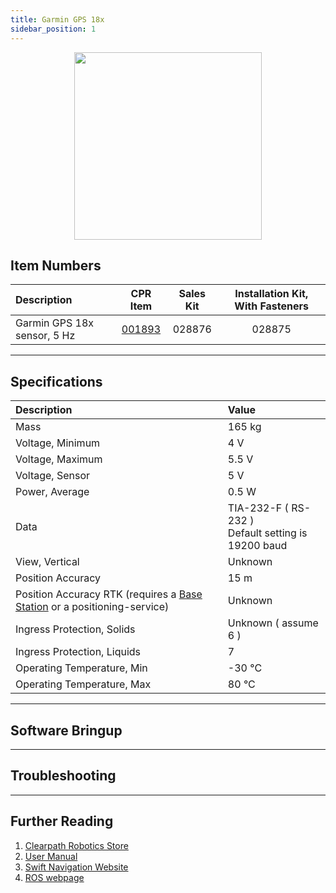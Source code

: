 ```yaml
---
title: Garmin GPS 18x
sidebar_position: 1
---
```



<center>
  <img
    src="/img/sensor_images/sensor_garmin_gps_18x_1.png"
    width="300"
  />
</center>

## Item Numbers

| Description                 |                         CPR Item                         | Sales Kit | Installation Kit, With Fasteners |
| :-------------------------- | :------------------------------------------------------: | :-------: | :------------------------------: |
| Garmin GPS 18x sensor, 5 Hz | [001893](/assets/pdf/clearpath_robotics_001893-TDS1.pdf) |  028876   |              028875              |

---

## Specifications

| Description                                                                                                   | Value                                                   |
| :------------------------------------------------------------------------------------------------------------ | :------------------------------------------------------ |
| Mass                                                                                                          | 165 kg                                                  |
| Voltage, Minimum                                                                                              | 4 V                                                     |
| Voltage, Maximum                                                                                              | 5.5 V                                                   |
| Voltage, Sensor                                                                                               | 5 V                                                     |
| Power, Average                                                                                                | 0.5 W                                                   |
| Data                                                                                                          | TIA-232-F ( RS-232 )<br />Default setting is 19200 baud |
| View, Vertical                                                                                                | Unknown                                                 |
| Position Accuracy                                                                                             | 15 m                                                    |
| Position Accuracy RTK (requires a [Base Station](docs/add-ons/accessories/base_station.mdx) or a positioning-service) | Unknown                                                 |
| Ingress Protection, Solids                                                                                    | Unknown ( assume 6 )                                    |
| Ingress Protection, Liquids                                                                                   | 7                                                       |
| Operating Temperature, Min                                                                                    | -30 °C                                                  |
| Operating Temperature, Max                                                                                    | 80 °C                                                   |

---

## Software Bringup

<SoftwareBringup />

---

## Troubleshooting

<Support />

---

## Further Reading

1.  [Clearpath Robotics Store](https://store.clearpathrobotics.com/collections/gps)
2.  [User Manual](/assets/pdf/clearpath_robotics_001893-TDS1.pdf)
3.  [Swift Navigation Website](https://www.garmin.com/en-CA/p/13195)
4.  [ROS webpage](https://github.com/ros-drivers/nmea_navsat_driver)
